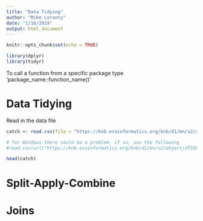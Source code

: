 ```yaml
---
title: "Data Tidying"
author: "Mike Loranty"
date: "1/16/2019"
output: html_document
---
```


```r
knitr::opts_chunk$set(echo = TRUE)
```

```r
library(dplyr)
library(tidyr)
```

To call a function from a specific package type 'package_name::function_name()'

# Data Tidying

Read in the data file

```r
catch <- read.csv(file = "https://knb.ecoinformatics.org/knb/d1/mn/v2/object/df35b.302.1", stringsAsFactors = FALSE)

# for Windows there could be a problem, if so, use the following
#read.csv(url("https://knb.ecoinformatics.org/knb/d1/mn/v2/object/df35b.302.1", method = "libcurl"),stringsAsFactors = FALSE)

head(catch)
```

# Split-Apply-Combine

# Joins
